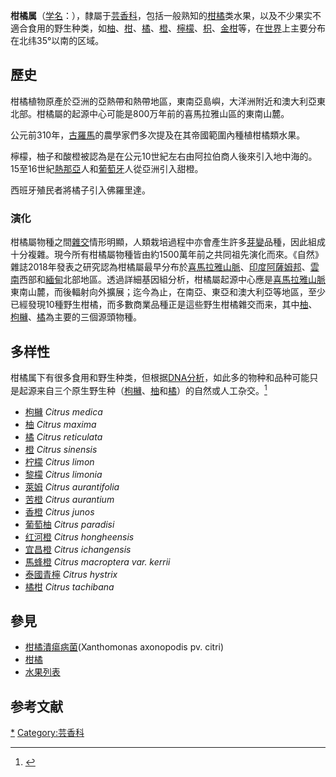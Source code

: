 {{redirect2|Citrus|同名漫画|citrus～柑橘味香气～}}
{{Automatic taxobox 
| fossil_range = {{fossil range|11.63|0}}[[中新世|中新世]]－[[全新世|現代]]
| image = OrangeBloss wb.jpg
| image_width = 250px
| image_caption = [[橙|橙]]花及果
| taxon= Citrus
| authority = [[L.|L.]], 1753
| type_species=[[枸櫞|枸櫞]]<br>''Citrus medica''
| type_authority=L., 1753
| range_map = Map_of_inferred_original_wild_ranges_of_the_main_Citrus_cultivars,_and_selected_relevant_wild_taxa_(Fuller_et_al.,_2017).png
| range_map_width = 300px
| diversity_link = #多样性
| diversity = 
| subdivision_ranks = 亚属
| subdivision = 
* 柑橘亚属 Subgen. ''Citrus''
* 大翼橙亚属 Subgen. ''Papeda''
}}

'''柑橘属'''（[[学名|学名]]：''{{lang|la|Citrus}}''），隸屬于[[芸香科|芸香科]]，包括一般熟知的[[柑橘|柑橘]]类水果，以及不少果实不適合食用的野生种类，如[[柚|柚]]、[[柑|柑]]、[[橘|橘]]、[[橙|橙]]、[[檸檬|檸檬]]、[[枳|枳]]、[[金柑|金柑]]等，在[[世界|世界]]上主要分布在北纬35°以南的区域。

== 歷史 ==
柑橘植物原產於亞洲的亞熱帶和熱帶地區，東南亞島嶼，大洋洲附近和澳大利亞東北部。柑橘屬的起源中心可能是800万年前的喜馬拉雅山區的東南山麓。

公元前310年，[[古羅馬|古羅馬]]的農學家們多次提及在其帝國範圍內種植柑橘類水果。

檸檬，柚子和酸橙被認為是在公元10世紀左右由阿拉伯商人後來引入地中海的。15至16世紀[[熱那亞|熱那亞]]人和[[葡萄牙|葡萄牙]]人從亞洲引入甜橙。

西班牙殖民者將橘子引入佛羅里達。

=== 演化 ===
柑橘屬物種之間[[雜交|雜交]]情形明顯，人類栽培過程中亦會產生許多[[芽變|芽變]]品種，因此組成十分複雜。現今所有柑橘屬物種皆由約1500萬年前之共同祖先演化而來。《自然》雜誌2018年發表之研究認為柑橘屬最早分布於[[喜馬拉雅山脈|喜馬拉雅山脈]]、[[印度|印度]][[阿薩姆邦|阿薩姆邦]]、[[雲南|雲南]]西部和[[緬甸|緬甸]]北部地區。透過詳細基因組分析，柑橘屬起源中心應是[[喜馬拉雅山脈|喜馬拉雅山脈]]東南山麓，而後輻射向外擴展；迄今為止，在南亞、東亞和澳大利亞等地區，至少已經發現10種野生柑橘，而多數商業品種正是這些野生柑橘雜交而来，其中[[柚|柚]]、[[枸櫞|枸櫞]]、[[橘|橘]]為主要的三個源頭物種。

== 多样性 ==
柑橘属下有很多食用和野生种类，但根据[[DNA分析|DNA分析]]，如此多的物种和品种可能只是起源来自三个原生野生种（[[枸櫞|枸櫞]]、[[柚|柚]]和[[橘|橘]]）的自然或人工杂交。<ref>{{cite web|url= http://songshuhui.net/archives/63885|title= 最爱吃柑橘|accessdate= 2012-02-01|publisher= 科学松鼠会（转载自新京报）|date= 2008-01-27|archive-date= 2020-06-17|archive-url= https://web.archive.org/web/20200617150957/https://songshuhui.net/archives/63885|dead-url= no}}</ref>

* [[枸櫞|枸櫞]] ''Citrus medica''
* [[柚|柚]] ''Citrus maxima''
* [[橘|橘]] ''Citrus reticulata''
* [[橙|橙]] ''Citrus sinensis''
* [[柠檬|柠檬]] ''Citrus limon''
* [[黎檬|黎檬]] ''Citrus limonia''
* [[萊姆|萊姆]] ''Citrus aurantifolia''
* [[苦橙|苦橙]] ''Citrus aurantium''
* [[香橙|香橙]] ''Citrus junos''
* [[葡萄柚|葡萄柚]] ''Citrus paradisi''
* [[红河橙|红河橙]] ''Citrus hongheensis''
* [[宜昌橙|宜昌橙]] ''Citrus ichangensis''
* [[馬蜂橙|馬蜂橙]] ''Citrus macroptera var. kerrii''
* [[泰國青檸|泰國青檸]] ''Citrus hystrix''
* [[橘柑|橘柑]] ''Citrus tachibana''

==參見==
*[[柑橘潰瘍病菌|柑橘潰瘍病菌]](Xanthomonas axonopodis pv. citri)
*[[柑橘|柑橘]]
*[[水果列表|水果列表]]

== 参考文献 ==
{{reflist}}

{{Citrus}}
{{taxonbar}}

[[Category:柑橘属|*]]
[[Category:芸香科|Category:芸香科]]